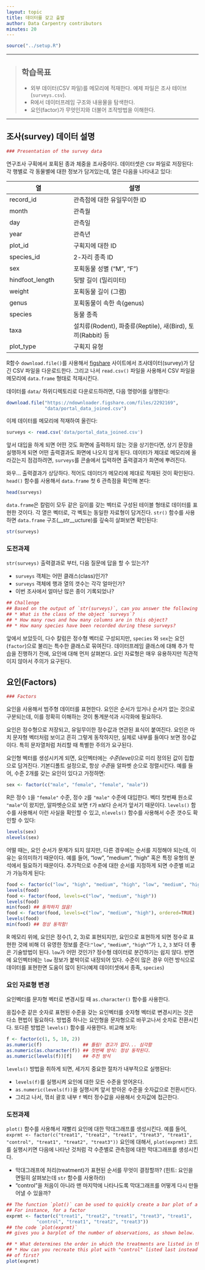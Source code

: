 ---
layout: topic
title: 데이터를 갖고 출발
author: Data Carpentry contributors
minutes: 20
---

```{r, echo=FALSE, purl=FALSE, message = FALSE}
source("../setup.R")
```

------------

> ## 학습목표
>
> * 외부 데이터(CSV 파일)를 메모리에 적재한다. 예제 파일은 조사 테이브(`surveys.csv`).
> * R에서 데이터프레임 구조와 내용물을 탐색한다.
> * 요인(factor)가 무엇인지와 더불어 조작방법을 이해한다.

------------

## 조사(survey) 데이터 설명

```{r, echo=FALSE, purl=TRUE}
### Presentation of the survey data
```

연구조사 구획에서 포획된 종과 체중을 조사중이다.
데이터셋은 `CSV` 파일로 저장된다: 각 행별로 각 동물별에 대한 정보가 담겨있는데, 열은 다음을 나타내고 있다:


|    열            |       설명                         |
|------------------|------------------------------------|
| record\_id       | 관측점에 대한 유일무이한 ID        |
| month            | 관측월                             |
| day              | 관측일                             |
| year             | 관측년                             |
| plot\_id         | 구획지에 대한 ID                   |
| species\_id      | 2-자리 종족 ID                     |
| sex              | 포획동물 성별 ("M", "F")           |
| hindfoot\_length | 뒷발 길이 (밀리미터)               |
| weight           | 포획동물 길이 (그램)               |
| genus            | 포획동물이 속한 속(genus)          |
| species          | 동물 종족                          |
| taxa             | 설치류(Rodent), 파충류(Reptile), 새(Bird), 토끼(Rabbit) 등|
| plot\_type       | 구획지 유형                        |

R함수 `download.file()`를 사용해서 [figshare](https://figshare.com/) 사이트에서 
조사데이터(survey)가 담긴 CSV 파일을 다운로드한다. 그리고 나서 `read.csv()` 파일을 사용해서
CSV 파일을 메모리에 `data.frame` 형태로 적재시킨다.

데이터를 `data/` 하위디렉토리로 다운로드하려면, 다음 명령어를 실행한다:

```{r, eval=FALSE, purl=TRUE}
download.file("https://ndownloader.figshare.com/files/2292169",
              "data/portal_data_joined.csv")
```

이제 데이터를 메모리에 적재하여 올린다:

```{r, eval=TRUE,  purl=FALSE}
surveys <- read.csv('data/portal_data_joined.csv')
```

앞서 대입을 하게 되면 어떤 것도 화면에 출력하지 않는 것을 상기한다면,
상기 문장을 실행하게 되면 어떤 출력결과도 화면에 나오지 않게 된다.
데이터가 제대로 메모리에 올라갔는지 점검하려면, `surveys`를 콘솔에서 입력하면 
출력결과가 화면에 뿌려진다.

와우... 출력결과가 상당하다. 적어도 데이터가 메모리에 제대로 적재된 것이 확인된다.
`head()` 함수를 사용해서 `data.frame` 첫 6 관측점을 확인해 본다:

```{r, results='show', purl=FALSE}
head(surveys)
```

`data.frame`은 칼럼이 모두 같은 길이를 갖는 벡터로 구성된 테이블 형태로 
데이터를 표현한 것이다.
각 열은 벡터로, 각 벡토는 동일한 자료형이 담겨진다.
`str()` 함수를 사용하면 `data.frame` 구조(__str__ucture)를 깊숙히 살펴보면 확인된다:

```{r, purl=FALSE}
str(surveys)
```

### 도전과제

`str(surveys)` 출력결과로 부터, 다음 질문에 답을 할 수 있는가?


* `surveys` 객체는 어떤 클래스(class)인가?
* `surveys` 객체에 행과 열의 갯수는 각각 얼마인가?
* 이번 조사에서 얼마난 많은 종이 기록되었나?

```{r, echo=FALSE, purl=TRUE}

## Challenge
## Based on the output of `str(surveys)`, can you answer the following questions?
## * What is the class of the object `surveys`?
## * How many rows and how many columns are in this object?
## * How many species have been recorded during these surveys?

```

<!---
```{r, echo=FALSE, purl=FALSE}
## Answers
##
## * class: data frame
## * how many rows: 34786,  how many columns: 13
## * how many species: 48
```
--->

앞에서 보았듯이, 다수 칼럼은 정수형 벡터로 구성되지만, 
`species` 와 `sex`는 요인(`factor`)으로 불리는 특수한 클래스로 묶여진다.
데이터프레임 클래스에 대해 추가 학습을 진행하기 전에, 요인에 대해 먼저 살펴본다.
요인 자료형은 매우 유용하지만 직관적이지 않아서 주의가 요구된다.


## 요인(Factors)

```{r, echo=FALSE, purl=TRUE}
### Factors
```

요인을 사용해서 범주형 데이터를 표현한다.
요인은 순서가 있거나 순서가 없는 것으로 구분되는데, 이를 정확히 이해하는 것이
통계분석과 시각화에 필요하다.

요인은 정수형으로 저장되고, 유일무이한 정수값과 연관된 표식이 붙여진다.
요인은 마치 문자형 벡터처럼 보이고 흔히 그렇게 동작하지만,
실제로 내부를 들여다 보면 정수값이다. 특히 문자열처럼 처리할 때 특별한 주의가 요구된다.

요인형 벡터를 생성시키게 되면, 요인벡터에는 *수준(level)*으로 미리 정의된 값이 집합으로 담겨진다.
기본디폴트 설정으로, 항상 *수준*을 알파벳 순으로 정렬시킨다. 예를 들어,
수준 2개를 갖는 요인이 있다고 가정하면:

```{r, purl=TRUE}
sex <- factor(c("male", "female", "female", "male"))
```

R은 정수 `1`을 `"female"` 수준, 정수 `2`를 `"male"` 수준에 대입한다.
벡터 첫번째 원소로 `"male"`이 왔지만, 알파벳순으로 보면 `f`가 `m`보다 순서가 앞서기 때문이다.
`levels()` 함수를 사용해서 이런 사실을 확인할 수 있고, `nlevels()` 함수를 사용해서 
수준 갯수도 확인할 수 있다:

```{r, purl=FALSE}
levels(sex)
nlevels(sex)
```

어떨 때는, 요인 순서가 문제가 되지 않지만, 다른 경우에는 순서를 지정해야 되는데,
이유는 유의미하기 때문이다. 예를 들어, "low", "medium", "high" 혹은 
특정 유형의 분석에서 필요하기 때문이다.
추가적으로 수준에 대한 순서를 지정하게 되면 수준별 비교가 가능하게 된다:

```{r, purl=TRUE, error=TRUE}
food <- factor(c("low", "high", "medium", "high", "low", "medium", "high"))
levels(food)
food <- factor(food, levels=c("low", "medium", "high"))
levels(food)
min(food) ## 동작하지 않음!
food <- factor(food, levels=c("low", "medium", "high"), ordered=TRUE)
levels(food)
min(food) ## 정상 동작함!
```

R 메모리 위에, 요인은 정수(1, 2, 3)로 표현되지만,
요인으로 표현하게 되면 정수로 표현한 것에 비해 더 유영한 정보를 준다:`"low"`,
`"medium"`, `"high"`"가 `1`, `2`, `3` 보다 더 좋은 기술방법이 된다.
`low`가 어떤 것인가? 정수형 데이터로 분간하기는 쉽지 않다. 반면에 요인벡터에는
`low` 정보가 붙박이로 내장되어 있다. 수준이 많은 경우 이런 방식으로 데이터를 표현한면 
도움이 많이 된다(예제 데이터셋에서 종족, `species`)


### 요인 자료형 변경

요인벡터를 문자형 벡터로 변경시킬 때 `as.character()` 함수를 사용한다.

응집수준 같은 숫자로 표현된 수준을 갖는 요인벡터를 숫자형 벡터로 변경시키는 것은 다소 
편법이 필요하다. 방법중 하나는 요인형을 문자형으로 바꾸고나서 숫자로 전환시킨다.
또다른 방법은 `levels()` 함수를 사용한다. 비교해 보자:

```{r, purl=TRUE}
f <- factor(c(1, 5, 10, 2))
as.numeric(f)               ## 틀림! 경고가 없다... 심각함
as.numeric(as.character(f)) ## 첫번째 방식: 정상 동작된다.
as.numeric(levels(f))[f]    ## 추천 방식
```

`levels()` 방법을 취하게 되면, 세가지 중요한 절차가 내부적으로 실행된다:

* `levels(f)`를 실행시켜 요인에 대한 모든 수준을 얻어온다.
* `as.numeric(levels(f))`을 실행시켜 앞서 받아온 수준을 숫자값으로 전환시킨다.
* 그리고 나서, 꺾쇠 괄호 내부 `f` 벡터 정수값을 사용해서 숫자값에 접근한다.

### 도전과제

`plot()` 함수를 사용해서 재빨리 요인에 대한 막대그래프를 생성시킨다.
예를 들어, `exprmt <- factor(c("treat1", "treat2", "treat1", "treat3", "treat1", "control", "treat1", "treat2", "treat3"))` 요인에 대해서,
`plot(exprmt)` 코드를 실행시키면 다음에 나타난 것처럼 각 수준별로 관측점에 대한 막대그래프를 생성시킨다.


* 막대그래프에 처리(treatment)가 표현된 순서를 무엇이 결정할까? (힌트: 요인을 면밀히 살펴보는데 `str` 함수를 사용하라)
* "control"을 처음이 아니라 맨 마지막에 나타나도록 막대그래프를 어떻게 다시 만들어낼 수 있을까?


```{r wrong-order, results='show', echo=FALSE, purl=TRUE}
## The function `plot()` can be used to quickly create a bar plot of a factor.
## For instance, for a factor
exprmt <- factor(c("treat1", "treat2", "treat1", "treat3", "treat1",
		   "control", "treat1", "treat2", "treat3"))
## the code `plot(exprmt)`
## gives you a barplot of the number of observations, as shown below.

## * What determines the order in which the treatments are listed in the plot?
## * How can you recreate this plot with "control" listed last instead
## of first?
plot(exprmt)
```


<!---
```{r correct-order, purl=FALSE}
## Answers
##
## * The treatments are listed in alphabetical order because they are factors.
## * By redefining the order of the levels
exprmt <- factor(exprmt, levels=c("treat1", "treat2", "treat3", "control"))
plot(exprmt)
```
--->
